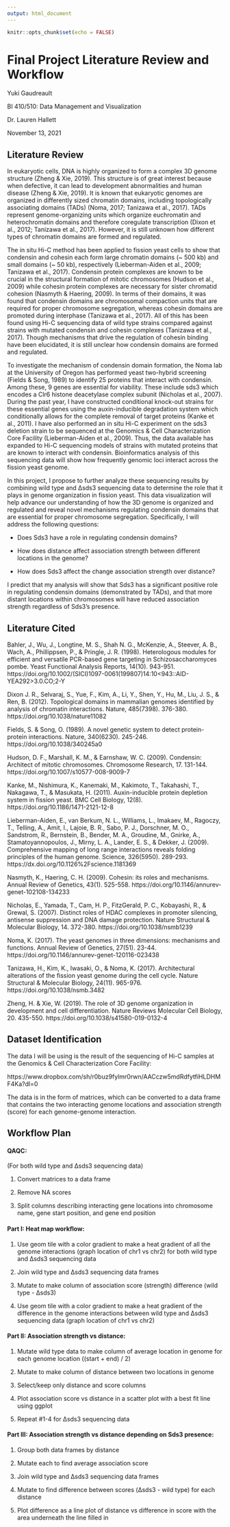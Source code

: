 ---
output: html_document
---

```{r setup, include=FALSE, warning=FALSE}
knitr::opts_chunk$set(echo = FALSE)
```
# Final Project Literature Review and Workflow
Yuki Gaudreault

BI 410/510: Data Management and Visualization

Dr. Lauren Hallett

November 13, 2021

## Literature Review

In eukaryotic cells, DNA is highly organized to form a complex 3D genome structure (Zheng & Xie, 2019). This structure is of great interest because when defective, it can lead to development abnormalities and human disease (Zheng & Xie, 2019). It is known that eukaryotic genomes are organized in differently sized chromatin domains, including topologically associating domains (TADs) (Noma, 2017; Tanizawa et al., 2017). TADs represent genome-organizing units which organize euchromatin and heterochromatin domains and therefore coregulate transcription (Dixon et al., 2012; Tanizawa et al., 2017). However, it is still unknown how different types of chromatin domains are formed and regulated. 

The in situ Hi-C method has been applied to fission yeast cells to show that condensin and cohesin each form large chromatin domains (~ 500 kb) and small domains (~ 50 kb), respectively (Lieberman-Aiden et al., 2009; Tanizawa et al., 2017). Condensin protein complexes are known to be crucial in the structural formation of mitotic chromosomes (Hudson et al., 2009) while cohesin protein complexes are necessary for sister chromatid cohesion (Nasmyth & Haering, 2009). In terms of their domains, it was found that condensin domains are chromosomal compaction units that are required for proper chromosome segregation, whereas cohesin domains are promoted during interphase (Tanizawa et al., 2017). All of this has been found using Hi-C sequencing data of wild type strains compared against strains with mutated condensin and cohesin complexes (Tanizawa et al., 2017). Though mechanisms that drive the regulation of cohesin binding have been elucidated, it is still unclear how condensin domains are formed and regulated.

To investigate the mechanism of condensin domain formation, the Noma lab at the University of Oregon has performed yeast two-hybrid screening (Fields & Song, 1989) to identify 25 proteins that interact with condensin. Among these, 9 genes are essential for viability. These include sds3 which encodes a Clr6 histone deacetylase complex subunit (Nicholas et al., 2007). During the past year, I have constructed conditional knock-out strains for these essential genes using the auxin-inducible degradation system which conditionally allows for the complete removal of target proteins (Kanke et al., 2011). I have also performed an in situ Hi-C experiment on the sds3 deletion strain to be sequenced at the Genomics & Cell Characterization Core Facility (Lieberman-Aiden et al., 2009). Thus, the data available has expanded to Hi-C sequencing models of strains with mutated proteins that are known to interact with condensin. Bioinformatics analysis of this sequencing data will show how frequently genomic loci interact across the fission yeast genome. 

In this project, I propose to further analyze these sequencing results by combining wild type and Δsds3 sequencing data to determine the role that it plays in genome organization in fission yeast. This data visualization will help advance our understanding of how the 3D genome is organized and regulated and reveal novel mechanisms regulating condensin domains that are essential for proper chromosome segregation. Specifically, I will address the following questions:

- Does Sds3 have a role in regulating condensin domains?

- How does distance affect association strength between different locations in the genome?

- How does Sds3 affect the change association strength over distance?

I predict that my analysis will show that Sds3 has a significant positive role in regulating condensin domains (demonstrated by TADs), and that more distant locations within chromosomes will have reduced association strength regardless of Sds3’s presence. 

## Literature Cited
Bahler, J., Wu, J., Longtine, M. S., Shah N. G., McKenzie, A., Steever, A. B., Wach, A., Phillippsen, P., & Pringle, J. R. (1998). Heterologous modules for efficient and versatile PCR-based gene targeting in Schizosaccharomyces pombe. Yeast Functional Analysis Reports, 14(10). 943-951. https://doi.org/10.1002/(SICI)1097-0061(199807)14:10<943::AID-YEA292>3.0.CO;2-Y

Dixon J. R., Selvaraj, S., Yue, F., Kim, A., Li, Y., Shen, Y., Hu, M., Liu, J. S., & Ren, B. (2012). Topological domains in mammalian genomes identified by analysis of chromatin interactions. Nature, 485(7398). 376-380. https://doi.org/10.1038/nature11082

Fields, S. & Song, O. (1989). A novel genetic system to detect protein-protein interactions. Nature, 340(6230). 245-246. https://doi.org/10.1038/340245a0

Hudson, D. F., Marshall, K. M., & Earnshaw, W. C. (2009). Condensin: Architect of mitotic chromosomes. Chromosome Research, 17. 131-144. https://doi.org/10.1007/s10577-008-9009-7

Kanke, M., Nishimura, K., Kanemaki, M., Kakimoto, T., Takahashi, T., Nakagawa, T., & Masukata, H. (2011). Auxin-inducible protein depletion system in fission yeast. BMC Cell Biology, 12(8). https://doi.org/10.1186/1471-2121-12-8

Lieberman-Aiden, E., van Berkum, N. L., Williams, L., Imakaev, M., Ragoczy, T., Telling, A., Amit, I., Lajoie, B. R., Sabo, P. J., Dorschner, M. O., Sandstrom, R., Bernstein, B., Bender, M. A., Groudine, M., Gnirke, A., Stamatoyannopoulos, J., Mirny, L. A., Lander, E. S., & Dekker, J. (2009). Comprehensive mapping of long range interactions reveals folding principles of the human genome. Science, 326(5950). 289-293. https://dx.doi.org/10.1126%2Fscience.1181369

Nasmyth, K., Haering, C. H. (2009). Cohesin: its roles and mechanisms. Annual Review of Genetics, 43(1). 525-558. https://doi.org/10.1146/annurev-genet-102108-134233

Nicholas, E., Yamada, T., Cam, H. P., FitzGerald, P. C., Kobayashi, R., & Grewal, S. (2007). Distinct roles of HDAC complexes in promoter silencing, antisense suppression and DNA damage protection. Nature Structural & Molecular Biology, 14. 372-380. https://doi.org/10.1038/nsmb1239

Noma, K. (2017). The yeast genomes in three dimensions: mechanisms and functions. Annual Review of Genetics, 27(51). 23-44. https://doi.org/10.1146/annurev-genet-120116-023438

Tanizawa, H., Kim, K., Iwasaki, O., & Noma, K. (2017). Architectural alterations of the fission yeast genome during the cell cycle. Nature Structural & Molecular Biology, 24(11). 965-976. https://doi.org/10.1038/nsmb.3482

Zheng, H. & Xie, W. (2019). The role of 3D genome organization in development and cell differentiation. Nature Reviews Molecular Cell Biology, 20. 435-550. https://doi.org/10.1038/s41580-019-0132-4

## Dataset Identification
The data I will be using is the result of the sequencing of Hi-C samples at the Genomics & Cell Characterization Core Facility:

https://www.dropbox.com/sh/r0buz9fylmr0rwn/AACczw5mdRdfytfiHLDHMF4Ka?dl=0 

The data is in the form of matrices, which can be converted to a data frame that contains the two interacting genome locations and association strength (score) for each genome-genome interaction. 

## Workflow Plan
#### QAQC:
(For both wild type and Δsds3 sequencing data)

1. Convert matrices to a data frame

2. Remove NA scores

3. Split columns describing interacting gene locations into chromosome name, gene start position, and gene end position

#### Part I: Heat map workflow:
1. Use geom tile with a color gradient to make a heat gradient of all the genome interactions (graph location of chr1 vs chr2) for both wild type and Δsds3 sequencing data

2. Join wild type and Δsds3 sequencing data frames

3. Mutate to make column of association score (strength) difference (wild type - Δsds3)

4. Use geom tile with a color gradient to make a heat gradient of the difference in the genome interactions between wild type and Δsds3 sequencing data (graph location of chr1 vs chr2)

#### Part II: Association strength vs distance:
1. Mutate wild type data to make column of average location in genome for each genome location ((start + end) / 2)

2. Mutate to make column of distance between two locations in genome

3. Select/keep only distance and score columns

4. Plot association score vs distance in a scatter plot with a best fit line using ggplot

5. Repeat #1-4 for Δsds3 sequencing data

#### Part III: Association strength vs distance depending on Sds3 presence:
1. Group both data frames by distance 

2. Mutate each to find average association score

3. Join wild type and Δsds3 sequencing data frames

4. Mutate to find difference between scores (Δsds3 - wild type) for each distance

5. Plot difference as a line plot of distance vs difference in score with the area underneath the line filled in
